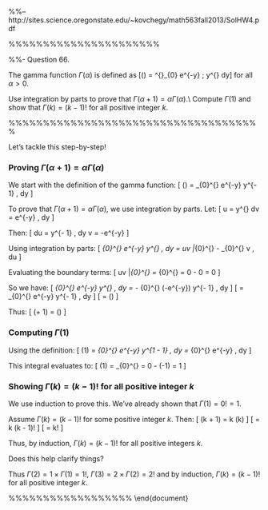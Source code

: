 

%%-- http://sites.science.oregonstate.edu/~kovchegy/math563fall2013/SolHW4.pdf

%%%%%%%%%%%%%%%%%%%%%%

%%- Question 66. 

\noindent The gamma function $\Gamma(\alpha )$ is defined as
\[\Gamma(\alpha ) = \int^{\infty}_{0} e^{-y} \; y^{\alpha-1} dy\]
for all $\alpha  > 0$. 

\noindent Use integration by parts to prove that $\Gamma(\alpha  + 1) = \alpha \Gamma(\alpha )$.\\
\noindent Compute $\Gamma(1)$
and show that $\Gamma(k) = (k  - 1)!$ for all positive integer $k$.


\begin{framed}
\noindent The gamma function (represented by $\Gamma$, the capital letter gamma from the Greek alphabet) is one commonly used extension of the factorial function to complex numbers. 
The gamma function is defined for all complex numbers except the non-positive integers. For any positive integer n,

\[{\displaystyle \Gamma (n)=(n-1)!\ .}\]
For complex numbers with a positive real part, the gamma function is defined via a convergent improper integral:

\[{\displaystyle \Gamma (z)=\int _{0}^{\infty }x^{z-1}e^{-x}\,dx,\ \qquad \Re (z)>0\ .}\]

\end{framed}
\newpage

\subsection*{Solution}

%%%%%%%%%%%%%%%%%%%%%%%%%%%%%%%%%%%%%



Let's tackle this step-by-step!

### Proving $\Gamma(\alpha + 1) = \alpha \Gamma(\alpha)$

We start with the definition of the gamma function:
\[ \Gamma(\alpha) = \int_{0}^{\infty} e^{-y} y^{\alpha - 1} \, dy \]

To prove that $\Gamma(\alpha + 1) = \alpha \Gamma(\alpha)$, we use integration by parts. Let:
\[ u = y^{\alpha} \quad \text{and} \quad dv = e^{-y} \, dy \]

Then:
\[ du = \alpha y^{\alpha - 1} \, dy \quad \text{and} \quad v = -e^{-y} \]

Using integration by parts:
\[ \int_{0}^{\infty} e^{-y} y^{\alpha} \, dy = uv \Big|_{0}^{\infty} - \int_{0}^{\infty} v \, du \]

Evaluating the boundary terms:
\[ uv \Big|_{0}^{\infty} = \left[ -y^{\alpha} e^{-y} \right]_{0}^{\infty} = 0 - 0 = 0 \]

So we have:
\[ \int_{0}^{\infty} e^{-y} y^{\alpha} \, dy = - \int_{0}^{\infty} (-e^{-y}) \alpha y^{\alpha - 1} \, dy \]
\[ = \alpha \int_{0}^{\infty} e^{-y} y^{\alpha - 1} \, dy \]
\[ = \alpha \Gamma(\alpha) \]

Thus:
\[ \Gamma(\alpha + 1) = \alpha \Gamma(\alpha) \]

### Computing $\Gamma(1)$

Using the definition:
\[ \Gamma(1) = \int_{0}^{\infty} e^{-y} y^{1 - 1} \, dy = \int_{0}^{\infty} e^{-y} \, dy \]

This integral evaluates to:
\[ \Gamma(1) = \left[ -e^{-y} \right]_{0}^{\infty} = 0 - (-1) = 1 \]

### Showing $\Gamma(k) = (k - 1)!$ for all positive integer $k$

We use induction to prove this. We've already shown that $\Gamma(1) = 0! = 1$.

Assume $\Gamma(k) = (k - 1)!$ for some positive integer $k$. Then:
\[ \Gamma(k + 1) = k \Gamma(k) \]
\[ = k (k - 1)! \]
\[ = k! \]

Thus, by induction, $\Gamma(k) = (k - 1)!$ for all positive integers $k$.

Does this help clarify things?



\begin{framed}
\noindent \textbf{Integration by Parts}
\[\int udv = uv -\int vdu\]

\begin{itemize}
\item $u = y^{\alpha}$
\item $\frac{du}{dy} = \frac{d}{dy}\left(y^{\alpha}\right)=\alpha y^{\alpha-1}$
\item $ dv = e^{-y} dy$
\item $ v =\int \:e^{-y}dy=-e^{-y}+C$
\end{itemize}

\end{framed}
\begin{eqnarray*}
\Gamma(\alpha  + 1) &=&   \int^{\infty}_{0} e^{-y} \; y^{\alpha} dy\\
& & \\
&=&   \left[ -e^{-y} \; y^{\alpha} \right]^{\infty}_{0} +  \int^{\infty}_{0} \alpha y^{\alpha-1} e^{-y} dy\\
& & \\
&=&   \left[ -e^{-y} \; y^{\alpha} \right]^{\infty}_{0} +  \alpha \int^{\infty}_{0}   e^{-y} y^{\alpha-1} dy\\
& & \\
&=&   0  +  \alpha \int^{\infty}_{0}   e^{-y} y^{\alpha-1} dy\\
& & \\
&=& \alpha \Gamma(\alpha )  \\
\end{eqnarray*}

\noindent Thus $\Gamma (2) = 1 \times \Gamma (1) = 1!$, $\Gamma (3) = 2 \times \Gamma (2) = 2!$ and by induction, $\Gamma (k) = (k  - 1)!$ for
all positive integer $k$.

\newpage


%%%%%%%%%%%%%%%%%%
\end{document}
